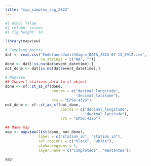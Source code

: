 ```yaml
---
title: "map_samples_sag_2023"
---
```


```r
#| echo: false
#| column: screen
#| fig.height: 10

library(mapview)

# Sampling points
dat <- read.csv("EndofauneJudithGagno_DATA_2023-07-13_0912.csv",
                na.strings = c("NA", ""))
done <- dat[!is.na(dat$event_datetime),]
not_done <- dat[is.na(dat$event_datetime),]

# Mapview
## Convert stations data to sf object
done <- sf::st_as_sf(done, 
                     coords = c("decimal_longitude",
                                "decimal_latitude"),
                     crs = "EPSG:4326")
not_done <- sf::st_as_sf(not_done, 
                         coords = c("decimal_longitude",
                                    "decimal_latitude"),
                         crs = "EPSG:4326")

## Make map
map <- mapview(list(done, not_done),
               label = c("station_id", "station_id"),
               col.regions = c("black", "white"),
               alpha.regions = 1,
               layer.name = c("Complétées", "Restantes"))

map

```
